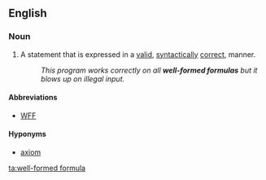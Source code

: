 ==English==

===Noun===
{{en-noun|pl2=well-formed formulae}}
{{wikipedia}}

# {{logic}} A statement that is expressed in a [[valid]], [[syntactically]] [[correct]], manner.
#: ''This program works correctly on all '''well-formed formulas''' but it blows up on illegal input.''

====Abbreviations====
* [[WFF]]

====Hyponyms====
* [[axiom]]

[[ta:well-formed formula]]